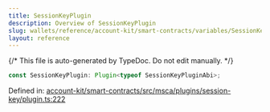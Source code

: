 ```yaml
---
title: SessionKeyPlugin
description: Overview of SessionKeyPlugin
slug: wallets/reference/account-kit/smart-contracts/variables/SessionKeyPlugin
layout: reference
---
```


{/* This file is auto-generated by TypeDoc. Do not edit manually. */}

```ts
const SessionKeyPlugin: Plugin<typeof SessionKeyPluginAbi>;
```

Defined in: [account-kit/smart-contracts/src/msca/plugins/session-key/plugin.ts:222](https://github.com/alchemyplatform/aa-sdk/blob/ad165355d980f9a16dd388088895bfc851df8656/account-kit/smart-contracts/src/msca/plugins/session-key/plugin.ts#L222)
